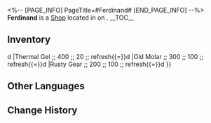 <%-- [PAGE_INFO]
PageTitle=#Ferdinand#
[END_PAGE_INFO] --%>
{{Stub}}
{{Location Infobox
|title    = {{Icon/White|Icon Shop Materials.png}} Ferdinand
|image    = Shop Ferdinand.png
|type     = Shop
|world    = <!--to be added-->
|region   = 
|area     = <!--to be added-->
|subarea  = 
}}
{{Description|Old items will always come in handy one day &mdash; Even if they have to remain as nothing more than dust-covered trash until their time to shine.
If you are interested in old items, you are more than welcome to have a look at Ferdinand.}}
'''Ferdinand''' is a [[Shop]] located in <!--area--> on <!--world-->.
<!--
It is operated by [[<shopkeeper>]].
-->
__TOC__

==Inventory==
{{Shop|shop=Ferdinand|currency=Credit|refresh=1|total=1
|Mechanical Cube ;; 800 ;; 5 ;; refresh{{=}}d
|Thermal Gel ;; 400 ;; 20 ;; refresh{{=}}d
|Old Molar ;; 300 ;; 100 ;; refresh{{=}}d
|Rusty Gear ;; 200 ;; 100 ;; refresh{{=}}d
}}
<!--
==Location==
{{Map Embed|<map name>|<marker id>}}
--><!--
==Achievements==
{{Achievements by Category Table|topic=Ferdinand}}
-->
==Other Languages==
{{Other Languages
|en   = Ferdinand
|zhs  = 斐迪南德
|zht  = 斐迪南
|ja   = フェルディナンド
|ko   = 퍼디난드
|es   = Ferdinand
|fr   = Ferdinand
|ru   = Фердинанд
|th   = Ferdinand
|vi   = Ferdinand
|de   = Ferdinand
|id   = Ferdinand
|pt   = Ferdinand
}}

==Change History==
{{Change History|2.0}}